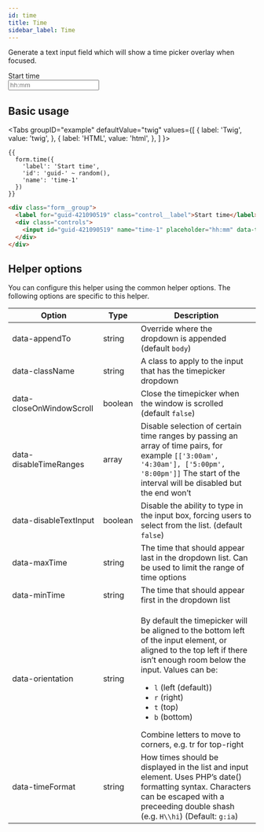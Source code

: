 ```yaml
---
id: time
title: Time
sidebar_label: Time
---
```



Generate a text input field which will show a time picker overlay when focused.

<div className="d-example">
  <div className="form__group">
    <label for="guid-421090519" className="control__label">Start time</label>
    <div className="controls">
      <input id="guid-421090519" name="time-1" placeholder="hh:mm" data-timepicker="true" type="text" className="form__control" />
    </div>
  </div>
</div>

## Basic usage

<Tabs
  groupID="example"
  defaultValue="twig"
  values={[
    { label: 'Twig', value: 'twig', },
    { label: 'HTML', value: 'html', },
  ]
}>
<TabItem value="twig">

```twig
{{
  form.time({
    'label': 'Start time',
    'id': 'guid-' ~ random(),
    'name': 'time-1'
  })
}}
```

</TabItem>
<TabItem value="html">

```html
<div class="form__group">
  <label for="guid-421090519" class="control__label">Start time</label>
  <div class="controls">
    <input id="guid-421090519" name="time-1" placeholder="hh:mm" data-timepicker="true" type="text" class="form__control" />
  </div>
</div>
```

</TabItem>
</Tabs>

## Helper options

You can configure this helper using the common helper options. The following options are specific to this helper.

| Option | Type | Description |
| ------ | ---- | ----------- |
| data-appendTo | string | Override where the dropdown is appended (default `body`) |
| data-className | string | A class to apply to the input that has the timepicker dropdown |
| data-closeOnWindowScroll | boolean | Close the timepicker when the window is scrolled (default `false`) |
| data-disableTimeRanges | array | Disable selection of certain time ranges by passing an array of time pairs, for example `[['3:00am', '4:30am'], ['5:00pm', '8:00pm']]` The start of the interval will be disabled but the end won’t |
| data-disableTextInput | boolean | Disable the ability to type in the input box, forcing users to select from the list. (default `false`) |
| data-maxTime | string | The time that should appear last in the dropdown list. Can be used to limit the range of time options |
| data-minTime | string | The time that should appear first in the dropdown list |
| data-orientation | string | <p>By default the timepicker will be aligned to the bottom left of the input element, or aligned to the top left if there isn’t enough room below the input. Values can be:</p><ul><li>`l` (left (default))</li><li>`r` (right)</li><li>`t` (top)</li><li>`b` (bottom)</li></ul>Combine letters to move to corners, e.g. tr for top-right
| data-timeFormat | string | How times should be displayed in the list and input element. Uses PHP’s date() formatting syntax. Characters can be escaped with a preceeding double shash (e.g. `H\\hi`) (Default: `g:ia`) |